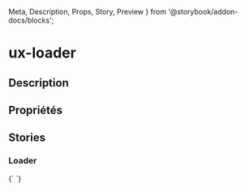   Meta,
  Description,
  Props,
  Story,
  Preview
} from '@storybook/addon-docs/blocks';

# ux-loader

<Meta title="Components|Alertes - indicateurs/Loader" />

## Description

<Description of="ux-loader" />

## Propriétés

<Props of="ux-loader" />

## Stories

### Loader

<Preview>
  <Story name="loader" height="100px">
    {`
    <ux-loader loading>
    </ux-loader>
    `}
  </Story>
</Preview>
